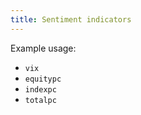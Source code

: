 ---
title: Sentiment indicators
---

Example usage:

- `vix`
- `equitypc`
- `indexpc`
- `totalpc`
